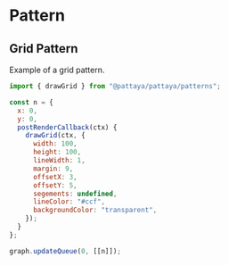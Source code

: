 # Pattern

## Grid Pattern

Example of a grid pattern.

```js
import { drawGrid } from "@pattaya/pattaya/patterns";

const n = {
  x: 0,
  y: 0,
  postRenderCallback(ctx) {
    drawGrid(ctx, {
      width: 100,
      height: 100,
      lineWidth: 1,
      margin: 9,
      offsetX: 3,
      offsetY: 5,
      segements: undefined,
      lineColor: "#ccf",
      backgroundColor: "transparent",
    });
  }
};

graph.updateQueue(0, [[n]]);
```

<div id="ptyGridPattern"></div>